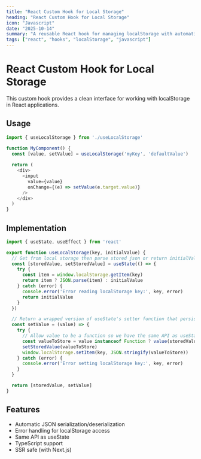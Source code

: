```yaml
---
title: "React Custom Hook for Local Storage"
heading: "React Custom Hook for Local Storage"
icon: "Javascript"
date: "2025-10-14"
summary: "A reusable React hook for managing localStorage with automatic JSON serialization and error handling."
tags: ["react", "hooks", "localStorage", "javascript"]
---
```


# React Custom Hook for Local Storage

This custom hook provides a clean interface for working with localStorage in React applications.

## Usage

```javascript
import { useLocalStorage } from './useLocalStorage'

function MyComponent() {
  const [value, setValue] = useLocalStorage('myKey', 'defaultValue')
  
  return (
    <div>
      <input 
        value={value} 
        onChange={(e) => setValue(e.target.value)} 
      />
    </div>
  )
}
```

## Implementation

```javascript
import { useState, useEffect } from 'react'

export function useLocalStorage(key, initialValue) {
  // Get from local storage then parse stored json or return initialValue
  const [storedValue, setStoredValue] = useState(() => {
    try {
      const item = window.localStorage.getItem(key)
      return item ? JSON.parse(item) : initialValue
    } catch (error) {
      console.error('Error reading localStorage key:', key, error)
      return initialValue
    }
  })

  // Return a wrapped version of useState's setter function that persists the new value to localStorage
  const setValue = (value) => {
    try {
      // Allow value to be a function so we have the same API as useState
      const valueToStore = value instanceof Function ? value(storedValue) : value
      setStoredValue(valueToStore)
      window.localStorage.setItem(key, JSON.stringify(valueToStore))
    } catch (error) {
      console.error('Error setting localStorage key:', key, error)
    }
  }

  return [storedValue, setValue]
}
```

## Features

- Automatic JSON serialization/deserialization
- Error handling for localStorage access
- Same API as useState
- TypeScript support
- SSR safe (with Next.js)